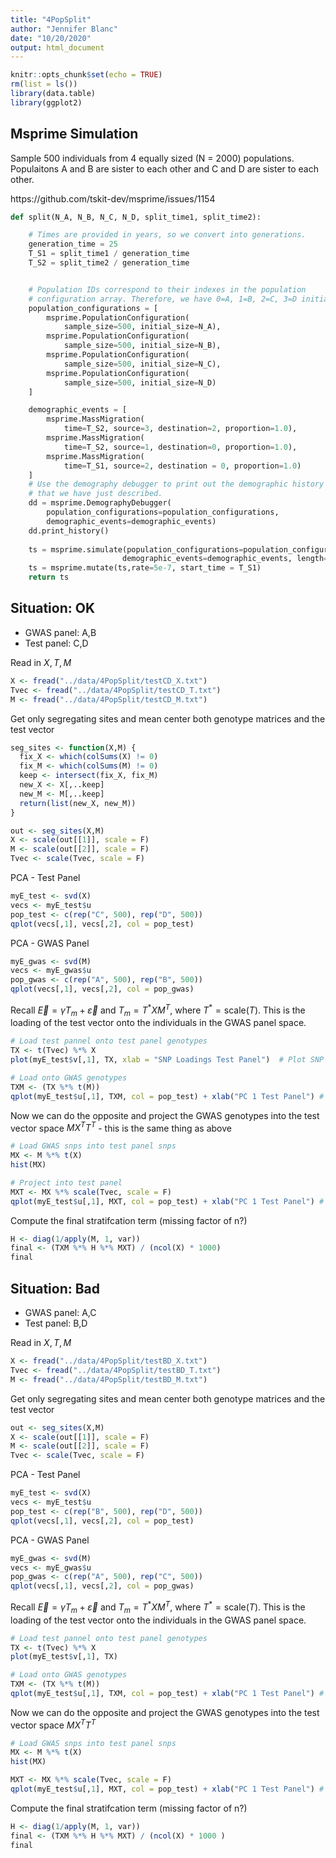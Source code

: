 ```yaml
---
title: "4PopSplit"
author: "Jennifer Blanc"
date: "10/20/2020"
output: html_document
---
```


```r
knitr::opts_chunk$set(echo = TRUE)
rm(list = ls())
library(data.table)
library(ggplot2)
```


## Msprime Simulation 

Sample 500 individuals from 4 equally sized (N = 2000) populations. Populaitons A and B are sister to each other and C and D are sister to each other. 

https://github.com/tskit-dev/msprime/issues/1154


```python
def split(N_A, N_B, N_C, N_D, split_time1, split_time2):

    # Times are provided in years, so we convert into generations.
    generation_time = 25
    T_S1 = split_time1 / generation_time
    T_S2 = split_time2 / generation_time


    # Population IDs correspond to their indexes in the population
    # configuration array. Therefore, we have 0=A, 1=B, 2=C, 3=D initially.
    population_configurations = [
        msprime.PopulationConfiguration(
            sample_size=500, initial_size=N_A),
        msprime.PopulationConfiguration(
            sample_size=500, initial_size=N_B), 
        msprime.PopulationConfiguration(
            sample_size=500, initial_size=N_C),
        msprime.PopulationConfiguration(
            sample_size=500, initial_size=N_D)
    ]

    demographic_events = [
        msprime.MassMigration(
            time=T_S2, source=3, destination=2, proportion=1.0),
        msprime.MassMigration(
            time=T_S2, source=1, destination=0, proportion=1.0),
        msprime.MassMigration(
            time=T_S1, source=2, destination = 0, proportion=1.0)
    ]
    # Use the demography debugger to print out the demographic history
    # that we have just described.
    dd = msprime.DemographyDebugger(
        population_configurations=population_configurations,
        demographic_events=demographic_events)
    dd.print_history()
    
    ts = msprime.simulate(population_configurations=population_configurations,
                         demographic_events=demographic_events, length=1e6, recombination_rate=1e-8)
    ts = msprime.mutate(ts,rate=5e-7, start_time = T_S1)
    return ts
```


## Situation: OK  

* GWAS panel: A,B  
* Test panel: C,D  

Read in $X, T, M$
```r
X <- fread("../data/4PopSplit/testCD_X.txt")
Tvec <- fread("../data/4PopSplit/testCD_T.txt")
M <- fread("../data/4PopSplit/testCD_M.txt")
```

Get only segregating sites and mean center both genotype matrices and the test vector
```r
seg_sites <- function(X,M) {
  fix_X <- which(colSums(X) != 0)
  fix_M <- which(colSums(M) != 0)
  keep <- intersect(fix_X, fix_M)
  new_X <- X[,..keep]
  new_M <- M[,..keep]
  return(list(new_X, new_M))
}

out <- seg_sites(X,M)
X <- scale(out[[1]], scale = F)
M <- scale(out[[2]], scale = F)
Tvec <- scale(Tvec, scale = F)
```

PCA - Test Panel 
```r
myE_test <- svd(X)
vecs <- myE_test$u
pop_test <- c(rep("C", 500), rep("D", 500))
qplot(vecs[,1], vecs[,2], col = pop_test)
```

PCA - GWAS Panel
```r
myE_gwas <- svd(M)
vecs <- myE_gwas$u
pop_gwas <- c(rep("A", 500), rep("B", 500))
qplot(vecs[,1], vecs[,2], col = pop_gwas)
```

Recall $\vec{E} = \gamma T_m  + \vec{\varepsilon}$ and $T_m = T^*XM^T$, where $T^* = \text{scale}(T)$. This is the loading of the test vector onto the individuals in the GWAS panel space.     

```r
# Load test pannel onto test panel genotypes 
TX <- t(Tvec) %*% X
plot(myE_test$v[,1], TX, xlab = "SNP Loadings Test Panel")  # Plot SNP loadings in test panel vs TX

# Load onto GWAS genotypes
TXM <- (TX %*% t(M))
qplot(myE_test$u[,1], TXM, col = pop_test) + xlab("PC 1 Test Panel") # missing constant somewhere? Y axis seems very large  
```

Now we can do the opposite and project the GWAS genotypes into the test vector space $MX^TT^T$ - this is the same thing as above 
```r
# Load GWAS snps into test panel snps
MX <- M %*% t(X) 
hist(MX)

# Project into test panel 
MXT <- MX %*% scale(Tvec, scale = F)
qplot(myE_test$u[,1], MXT, col = pop_test) + xlab("PC 1 Test Panel") # missing constant somewhere 
```

Compute the final stratifcation term (missing factor of n?)
```r
H <- diag(1/apply(M, 1, var))
final <- (TXM %*% H %*% MXT) / (ncol(X) * 1000)
final
```




## Situation: Bad  

* GWAS panel: A,C  
* Test panel: B,D  

Read in $X, T, M$
```r
X <- fread("../data/4PopSplit/testBD_X.txt")
Tvec <- fread("../data/4PopSplit/testBD_T.txt")
M <- fread("../data/4PopSplit/testBD_M.txt")
```

Get only segregating sites and mean center both genotype matrices and the test vector
```r
out <- seg_sites(X,M)
X <- scale(out[[1]], scale = F)
M <- scale(out[[2]], scale = F)
Tvec <- scale(Tvec, scale = F)
```

PCA - Test Panel 
```r
myE_test <- svd(X)
vecs <- myE_test$u
pop_test <- c(rep("B", 500), rep("D", 500))
qplot(vecs[,1], vecs[,2], col = pop_test)
```

PCA - GWAS Panel
```r
myE_gwas <- svd(M)
vecs <- myE_gwas$u
pop_gwas <- c(rep("A", 500), rep("C", 500))
qplot(vecs[,1], vecs[,2], col = pop_gwas)
```

Recall $\vec{E} = \gamma T_m  + \vec{\varepsilon}$ and $T_m = T^*XM^T$, where $T^* = \text{scale}(T)$. This is the loading of the test vector onto the individuals in the GWAS panel space.     

```r
# Load test pannel onto test panel genotypes 
TX <- t(Tvec) %*% X
plot(myE_test$v[,1], TX)  

# Load onto GWAS genotypes
TXM <- (TX %*% t(M))
qplot(myE_test$u[,1], TXM, col = pop_test) + xlab("PC 1 Test Panel") # missing constant somewhere 
```

Now we can do the opposite and project the GWAS genotypes into the test vector space $MX^TT^T$
```r
# Load GWAS snps into test panel snps
MX <- M %*% t(X) 
hist(MX)

MXT <- MX %*% scale(Tvec, scale = F)
qplot(myE_test$u[,1], MXT, col = pop_test) + xlab("PC 1 Test Panel") # missing constant somewhere 
```

Compute the final stratifcation term (missing factor of n?)
```r
H <- diag(1/apply(M, 1, var))
final <- (TXM %*% H %*% MXT) / (ncol(X) * 1000 )
final
```



